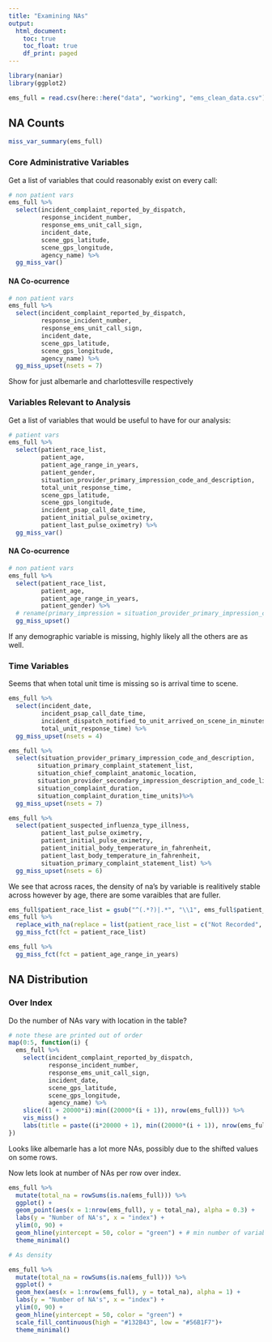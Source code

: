```yaml
---
title: "Examining NAs"
output: 
  html_document:
    toc: true
    toc_float: true
    df_print: paged
---
```


```r
library(naniar)
library(ggplot2)

ems_full = read.csv(here::here("data", "working", "ems_clean_data.csv"))
```

## NA Counts

```r
miss_var_summary(ems_full)
```

### Core Administrative Variables

Get a list of variables that could reasonably exist on every call:

```r
# non patient vars
ems_full %>% 
  select(incident_complaint_reported_by_dispatch, 
         response_incident_number,
         response_ems_unit_call_sign,
         incident_date,
         scene_gps_latitude,
         scene_gps_longitude,
         agency_name) %>% 
  gg_miss_var()
```

#### NA Co-ocurrence

```r
# non patient vars
ems_full %>% 
  select(incident_complaint_reported_by_dispatch,
         response_incident_number,
         response_ems_unit_call_sign,
         incident_date,
         scene_gps_latitude,
         scene_gps_longitude,
         agency_name) %>%  
  gg_miss_upset(nsets = 7)
```

Show for just albemarle and charlottesville respectively


### Variables Relevant to Analysis

Get a list of variables that would be useful to have for our analysis:

```r
# patient vars
ems_full %>% 
  select(patient_race_list, 
         patient_age,
         patient_age_range_in_years,
         patient_gender,
         situation_provider_primary_impression_code_and_description,
         total_unit_response_time,
         scene_gps_latitude,
         scene_gps_longitude,
         incident_psap_call_date_time,
         patient_initial_pulse_oximetry,
         patient_last_pulse_oximetry) %>% 
  gg_miss_var()
```

#### NA Co-ocurrence

```r
# non patient vars
ems_full %>% 
  select(patient_race_list, 
         patient_age,
         patient_age_range_in_years,
         patient_gender) %>% 
  # rename(primary_impression = situation_provider_primary_impression_code_and_description) %>%
  gg_miss_upset()
```

If any demographic variable is missing, highly likely all the others are as well. 

### Time Variables
Seems that when total unit time is missing so is arrival time to scene.
```r
ems_full %>% 
  select(incident_date,
         incident_psap_call_date_time,
         incident_dispatch_notified_to_unit_arrived_on_scene_in_minutes,
         total_unit_response_time) %>% 
  gg_miss_upset(nsets = 4)

```

```r
ems_full %>% 
  select(situation_provider_primary_impression_code_and_description,
        situation_primary_complaint_statement_list,
        situation_chief_complaint_anatomic_location,
        situation_provider_secondary_impression_description_and_code_list,
        situation_complaint_duration,
        situation_complaint_duration_time_units)%>%
  gg_miss_upset(nsets = 7)

```



```r
ems_full %>% 
  select(patient_suspected_influenza_type_illness,
         patient_last_pulse_oximetry,
         patient_initial_pulse_oximetry,
         patient_initial_body_temperature_in_fahrenheit,
         patient_last_body_temperature_in_fahrenheit,
         situation_primary_complaint_statement_list) %>%  
  gg_miss_upset(nsets = 6)
```

We see that across races, the density of na's by variable is realitively stable across however by age, there are some varaibles that are fuller. 
```r
ems_full$patient_race_list = gsub("^(.*?)|.*", "\\1", ems_full$patient_race_list)
ems_full %>%
  replace_with_na(replace = list(patient_race_list = c("Not Recorded", "Not Applicable"))) %>% 
  gg_miss_fct(fct = patient_race_list)

ems_full %>% 
  gg_miss_fct(fct = patient_age_range_in_years)

```

## NA Distribution

### Over Index

Do the number of NAs vary with location in the table?

```r
# note these are printed out of order
map(0:5, function(i) {
  ems_full %>% 
    select(incident_complaint_reported_by_dispatch,
           response_incident_number,
           response_ems_unit_call_sign,
           incident_date,
           scene_gps_latitude,
           scene_gps_longitude,
           agency_name) %>% 
    slice((1 + 20000*i):min((20000*(i + 1)), nrow(ems_full))) %>% 
    vis_miss() +
    labs(title = paste((i*20000 + 1), min((20000*(i + 1)), nrow(ems_full)), sep = ":"))
})
```

Looks like albemarle has a lot more NAs, possibly due to the shifted values on some rows. 

Now lets look at number of NAs per row over index. 

```r
ems_full %>% 
  mutate(total_na = rowSums(is.na(ems_full))) %>%
  ggplot() + 
  geom_point(aes(x = 1:nrow(ems_full), y = total_na), alpha = 0.3) + 
  labs(y = "Number of NA's", x = "index") +
  ylim(0, 90) +
  geom_hline(yintercept = 50, color = "green") + # min number of variables to contain all admin data
  theme_minimal()

# As density

ems_full %>% 
  mutate(total_na = rowSums(is.na(ems_full))) %>%
  ggplot() + 
  geom_hex(aes(x = 1:nrow(ems_full), y = total_na), alpha = 1) + 
  labs(y = "Number of NA's", x = "index") +
  ylim(0, 90) +
  geom_hline(yintercept = 50, color = "green") +
  scale_fill_continuous(high = "#132B43", low = "#56B1F7")+
  theme_minimal()
```
